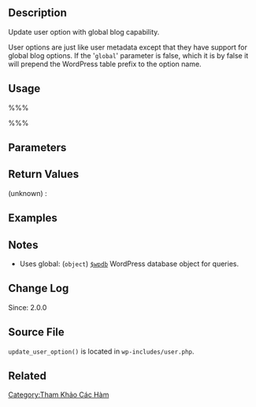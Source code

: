 {{Nháp}}{{Vietnamese_Category}}
== Description ==
Update user option with global blog capability. 

User options are just like user metadata except that they have support for global blog options. If the '<tt>global</tt>' parameter is false, which it is by false it will prepend the WordPress table prefix to the option name. 

== Usage ==
%%%<?php update_user_option( $user_id, $option_name, $newvalue, $global ) ?>%%%

== Parameters ==
{{Parameter|$user_id|integer|User ID}}
{{Parameter|$option_name|string|User option name.}}
{{Parameter|$newvalue|mixed|User option value.}}
{{Parameter|$global|boolean|Whether option name is blog specific or not.|optional|false}}

== Return Values ==
; (unknown) : 

== Examples ==
<!-- Need creative examples. Feel free to link to external examples. -->

== Notes ==
* Uses global: (<tt>object</tt>) [[Function_Reference/wpdb_Class|<tt>$wpdb</tt>]] WordPress database object for queries.

== Change Log ==
Since: 2.0.0

== Source File ==
<!-- Need links to current source code files -->
<tt>update_user_option()</tt> is located in <tt>wp-includes/user.php</tt>.

== Related ==
<!--
    To Do:
    Need to find related functions.
    Need to create groups of functions and create templates to add them to a page quickly.
    Some functions may be related to many groups of functions.
-->

[[Category:Tham Khảo Các Hàm]]